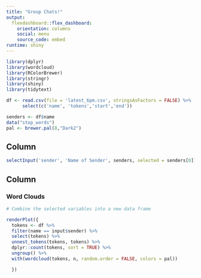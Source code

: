 ```yaml
---
title: "Group Chats!"
output: 
  flexdashboard::flex_dashboard:
    orientation: columns
    social: menu
    source_code: embed
runtime: shiny
---
```


```r
library(dplyr)
library(wordcloud)
library(RColorBrewer)
library(stringr)
library(shiny)
library(tidytext)

df <- read.csv(file = 'latest_6pm.csv', stringsAsFactors = FALSE) %>%
      select(c('name', 'tokens','start','end'))

senders <- df$name
data("stop_words")
pal <- brewer.pal(8,"Dark2")

```


Column {.sidebar}
-----------------------------------------------------------------------

```r
selectInput('sender', 'Name of Sender', senders, selected = senders[0])
```

Column
-----------------------------------------------------------------------

### Word Clouds

```r

# Combine the selected variables into a new data frame

renderPlot({
  tokens <- df %>% 
  filter(name == input$sender) %>% 
  select(tokens) %>%
  unnest_tokens(tokens, tokens) %>% 
  dplyr::count(tokens, sort = TRUE) %>% 
  ungroup() %>%
  with(wordcloud(tokens, n, random.order = FALSE, colors = pal))

  })
```




